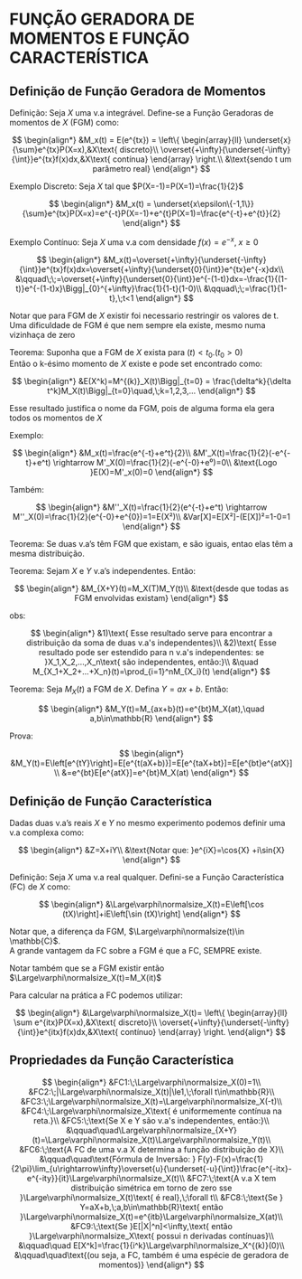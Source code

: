 # FUNÇÃO GERADORA DE MOMENTOS E FUNÇÃO CARACTERÍSTICA

## Definição de Função Geradora de Momentos

Definição: Seja $X$ uma v.a integrável. Define-se a Função Geradoras de momentos de $X$ (FGM) como:

$$
\begin{align*}
&M_x(t) = E(e^{tx}) =
\left\{
\begin{array}{ll}
\underset{x}{\sum}e^{tx}P(X=x),&X\text{ discreto}\\
\overset{+\infty}{\underset{-\infty}{\int}}e^{tx}f(x)dx,&X\text{ contínua}
\end{array}
\right.\\
&\text{sendo t um parâmetro real}
\end{align*}
$$

Exemplo Discreto: Seja $X$ tal que $P(X=-1)=P(X=1)=\frac{1}{2}$

$$
\begin{align*}
&M_x(t) = \underset{x\epsilon\{-1,1\}}{\sum}e^{tx}P(X=x)=e^{-t}P(X=-1)+e^{t}P(X=1)=\frac{e^{-t}+e^{t}}{2}
\end{align*}
$$

Exemplo Contínuo: Seja $X$ uma v.a com densidade $f(x)=e^{-x},\;x\ge0$

$$
\begin{align*}
&M_x(t)=\overset{+\infty}{\underset{-\infty}{\int}}e^{tx}f(x)dx=\overset{+\infty}{\underset{0}{\int}}e^{tx}e^{-x}dx\\
&\qquad\;\;=\overset{+\infty}{\underset{0}{\int}}e^{-(1-t)}dx=-\frac{1}{(1-t)}e^{-(1-t)x}\Bigg|_{0}^{+\infty}\frac{1}{1-t}(1-0)\\
&\qquad\;\;=\frac{1}{1-t},\;t<1
\end{align*}
$$

Notar que para FGM de $X$ existir foi necessario restringir os valores de t.
<br>Uma dificuldade de FGM é que nem sempre ela existe, mesmo numa vizinhaça de zero

Teorema: Suponha que a FGM de $X$ exista para $(t)<t_0.(t_0>0)$
<br>Então o k-ésimo momento de $X$ existe e pode set encontrado como:

$$
\begin{align*}
&E(X^k)=M^{(k)}_X(t)\Bigg|_{t=0} = \frac{\delta^k}{\delta t^k}M_X(t)\Bigg|_{t=0}\quad,\;k=1,2,3,...
\end{align*}
$$

Esse resultado justifica o nome da FGM, pois de alguma forma ela gera todos os momentos de $X$

Exemplo:

$$
\begin{align*}
&M_x(t)=\frac{e^{-t}+e^t}{2}\\
&M'_X(t)=\frac{1}{2}(-e^{-t}+e^t) \rightarrow M'_X(0)=\frac{1}{2}(-e^{-0}+e⁰)=0\\
&\text{Logo }E(X)=M'_x(0)=0
\end{align*}
$$

Também:

$$
\begin{align*}
&M''_X(t)=\frac{1}{2}(e^{-t}+e^t) \rightarrow M''_X(0)=\frac{1}{2}(e^{-0}+e^{0})=1=E(X²)\\
&Var[X]=E[X²]-(E[X])²=1-0=1
\end{align*}
$$

Teorema: Se duas v.a's têm FGM que existam, e são iguais, entao elas têm a mesma distribuição.

Teorema: Sejam $X$ e $Y$ v.a's independentes. Então:

$$
\begin{align*}
&M_{X+Y}(t)=M_X(T)M_Y(t)\\
&\text{desde que todas as FGM envolvidas existam}
\end{align*}
$$

obs:

$$
\begin{align*}
&1)\text{ Esse resultado serve para encontrar a distribuição da soma de duas v.a's independentes}\\
&2)\text{ Esse resultado pode ser estendido para n v.a's independentes: se }X_1,X_2,...,X_n\text{ são independentes, então:}\\
&\quad M_{X_1+X_2+...+X_n}(t)=\prod_{i=1}^nM_{X_i}(t)
\end{align*}
$$

Teorema: Seja $M_X(t)$ a FGM de $X$. Defina $Y=ax+b$. Então:

$$
\begin{align*}
&M_Y(t)=M_{ax+b}(t)=e^{bt}M_X(at),\quad a,b\in\mathbb{R}
\end{align*}
$$

Prova: 

$$
\begin{align*}
&M_Y(t)=E\left[e^{tY}\right]=E[e^{t(aX+b)}]=E[e^{taX+bt}]=E[e^{bt}e^{atX}]\\
&=e^{bt}E[e^{atX}]=e^{bt}M_X(at)
\end{align*}
$$

## Definição de Função Característica

Dadas duas v.a's reais $X$ e $Y$ no mesmo experimento podemos definir uma v.a complexa como:

$$
\begin{align*}
&Z=X+iY\\
&\text{Notar que: }e^{iX}=\cos{X} +i\sin{X}
\end{align*}
$$

Definição: Seja $X$ uma v.a real qualquer. Defini-se a Função Característica (FC) de $X$ como:

$$
\begin{align*}
&\Large\varphi\normalsize_X(t)=E\left[\cos (tX)\right]+iE\left[\sin (tX)\right]
\end{align*}
$$

Notar que, a diferença da FGM, $\Large\varphi\normalsize(t)\in \mathbb{C}$.
<br>A grande vantagem da FC sobre a FGM é que a FC, SEMPRE existe.

Notar também que se a FGM existir então $\Large\varphi\normalsize_X(t)=M_X(it)$

Para calcular na prática a FC podemos utilizar:

$$
\begin{align*}
&\Large\varphi\normalsize_X(t)=
\left\{
\begin{array}{ll}
\sum e^{itx}P(X=x),&X\text{ discreto}\\
\overset{+\infty}{\underset{-\infty}{\int}}e^{itx}f(x)dx,&X\text{ contínuo}
\end{array}
\right.
\end{align*}
$$

## Propriedades da Função Característica

$$
\begin{align*}
&FC1:\;\Large\varphi\normalsize_X(0)=1\\
&FC2:\;|\Large\varphi\normalsize_X(t)|\le1,\;\forall t\in\mathbb{R}\\
&FC3:\;\Large\varphi\normalsize_X(t)=\Large\varphi\normalsize_X(-t)\\
&FC4:\;\Large\varphi\normalsize_X\text{ é uniformemente contínua na reta.}\\
&FC5:\;\text{Se X e Y são v.a's independentes, então:}\\
&\qquad\quad\Large\varphi\normalsize_{X+Y}(t)=\Large\varphi\normalsize_X(t)\Large\varphi\normalsize_Y(t)\\
&FC6:\;\text{A FC de uma v.a X determina a função distribuição de X}\\
&\qquad\quad\text{Fórmula de Inversão: }
F(y)-F(x)=\frac{1}{2\pi}\lim_{u\rightarrow\infty}\overset{u}{\underset{-u}{\int}}\frac{e^{-itx}-e^{-ity}}{it}\Large\varphi\normalsize_X(t)\\
&FC7:\;\text{A v.a X tem distribuição simétrica em torno de zero sse }\Large\varphi\normalsize_X(t)\text{ é real},\;\forall t\\
&FC8:\;\text{Se } Y=aX+b,\;a,b\in\mathbb{R}\text{ então }\Large\varphi\normalsize_X(t)=e^{itb}\Large\varphi\normalsize_X(at)\\
&FC9:\;\text{Se }E[|X|^n]<\infty,\text{ então }\Large\varphi\normalsize_X\text{ possui n derivadas contínuas}\\
&\qquad\quad E[X^k]=\frac{1}{i^k}\Large\varphi\normalsize_X^{(k)}(0)\\
&\qquad\quad\text{(ou seja, a FC, também é uma espécie de geradora de momentos)}
\end{align*}
$$
























